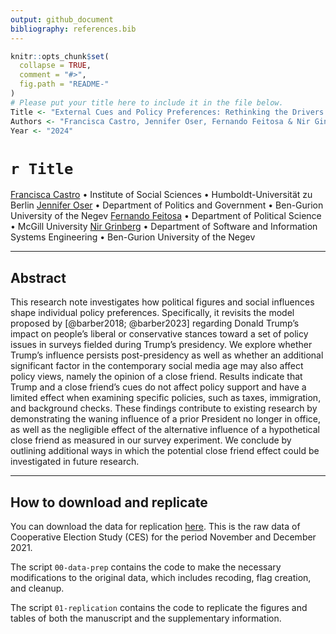 ```yaml
---
output: github_document
bibliography: references.bib
---
```


<!-- README.md is generated from README.Rmd. Please edit that file -->

```r
knitr::opts_chunk$set(
  collapse = TRUE,
  comment = "#>",
  fig.path = "README-"
)
# Please put your title here to include it in the file below.
Title <- "External Cues and Policy Preferences: Rethinking the Drivers of Policy Positions"
Authors <- "Francisca Castro, Jennifer Oser, Fernando Feitosa & Nir Ginberg"
Year <- "2024"
```

# `r Title`

[Francisca Castro](https://francisca-castro.com/) • Institute of Social Sciences • Humboldt-Universität zu Berlin [Jennifer Oser](https://www.jenniferoser.com/) • Department of Politics and Government • Ben-Gurion University of the Negev [Fernando Feitosa](https://ferfeitosa.github.io/) • Department of Political Science • McGill University [Nir Grinberg](https://www.nirg.net/) • Department of Software and Information Systems Engineering • Ben-Gurion University of the Negev

------------------------------------------------------------------------

## Abstract

This research note investigates how political figures and social influences shape individual policy preferences. Specifically, it revisits the model proposed by [@barber2018; @barber2023] regarding Donald Trump's impact on people's liberal or conservative stances toward a set of policy issues in surveys fielded during Trump's presidency. We explore whether Trump's influence persists post-presidency as well as whether an additional significant factor in the contemporary social media age may also affect policy views, namely the opinion of a close friend. Results indicate that Trump and a close friend's cues do not affect policy support and have a limited effect when examining specific policies, such as taxes, immigration, and background checks. These findings contribute to existing research by demonstrating the waning influence of a prior President no longer in office, as well as the negligible effect of the alternative influence of a hypothetical close friend as measured in our survey experiment. We conclude by outlining additional ways in which the potential close friend effect could be investigated in future research.

------------------------------------------------------------------------

## How to download and replicate

You can download the data for replication [here](https://github.com/frcastrog/erc-paper-policy-preferences/blob/main/CCES21_BGU_OUTPUT.sav). This is the raw data of Cooperative Election Study (CES) for the period November and December 2021.

The script `00-data-prep` contains the code to make the necessary modifications to the original data, which includes recoding, flag creation, and cleanup.

The script `01-replication` contains the code to replicate the figures and tables of both the manuscript and the supplementary information.



